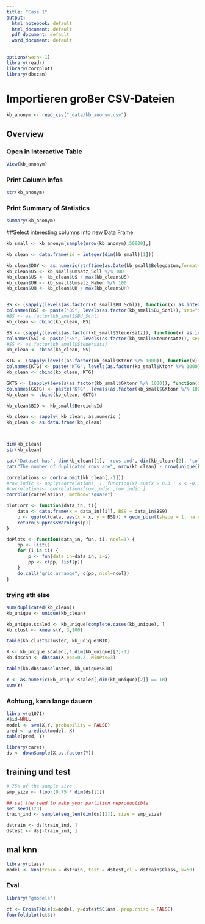 ```yaml
---
title: "Case 1"
output:
  html_notebook: default
  html_document: default
  pdf_document: default
  word_document: default
---
```

```r
options(warn=-1)
library(readr)    
library(corrplot)
library(dbscan)
```

# Importieren großer CSV-Dateien

```r
kb_anonym <- read_csv("_data/kb_anonym.csv")

```
## Overview
### Open in Interactive Table
```r

View(kb_anonym)
```


### Print Column Infos
```r

str(kb_anonym)
```

### Print Summary of Statistics
```r
summary(kb_anonym)
```

##Select interesting columns into new Data Frame
```r

kb_small <- kb_anonym[sample(nrow(kb_anonym),50000),]

kb_clean <- data.frame(id = integer(dim(kb_small)[1]))

kb_clean$DOY <- as.numeric(strftime(as.Date(kb_small$Belegdatum,format="%d.%m.%Y"), format = "%j")) / 366
kb_clean$US <- kb_small$Umsatz_Soll %/% 100
kb_clean$US <- kb_clean$US / max(kb_clean$US)
kb_clean$UH <- kb_small$Umsatz_Haben %/% 100
kb_clean$UH <- kb_clean$UH / max(kb_clean$UH)


BS <- (sapply(levels(as.factor(kb_small$BU_Schl)), function(x) as.integer(as.logical(x == kb_small$BU_Schl))))
colnames(BS) <- paste("BS", levels(as.factor(kb_small$BU_Schl)), sep="")
#BS <- as.factor(kb_small$BU_Schl)
kb_clean <- cbind(kb_clean, BS)

SS <- (sapply(levels(as.factor(kb_small$Steuersatz)), function(x) as.integer(as.logical(x == kb_small$Steuersatz))))
colnames(SS) <- paste("SS", levels(as.factor(kb_small$Steuersatz)), sep="")
#SS <- as.factor(kb_small$Steuersatz)
kb_clean <- cbind(kb_clean, SS)

KTG <- (sapply(levels(as.factor(kb_small$Ktonr %/% 1000)), function(x) as.integer(as.logical(x == as.factor(kb_small$Ktonr %/% 1000)))))
colnames(KTG) <- paste("KTG", levels(as.factor(kb_small$Ktonr %/% 1000)), sep="")
kb_clean <- cbind(kb_clean, KTG)

GKTG <- (sapply(levels(as.factor(kb_small$GKtonr %/% 1000)), function(x) as.integer(as.logical(x == as.factor(kb_small$GKtonr %/% 1000)))))
colnames(GKTG) <- paste("KTG", levels(as.factor(kb_small$GKtonr %/% 1000)), sep="")
kb_clean <- cbind(kb_clean, GKTG)

kb_clean$BID <- kb_small$BereichsId

kb_clean <- sapply( kb_clean, as.numeric )
kb_clean <- as.data.frame(kb_clean)



dim(kb_clean)
str(kb_clean)
```


```r

cat('Dataset has', dim(kb_clean)[1], 'rows and', dim(kb_clean)[2], 'columns.')
cat("The number of duplicated rows are", nrow(kb_clean) - nrow(unique(kb_clean)))


```

```r

correlations <- cor(na.omit(kb_clean[,-1]))
#row_indic <- apply(correlations, 1, function(x) sum(x > 0.3 | x < -0.3) > 1)
#correlations<- correlations[row_indic ,row_indic ]
corrplot(correlations, method="square")

plotCorr <- function(data_in, i){
    data <- data.frame(x = data_in[[i]], BS9 = data_in$BS9)
    p <- ggplot(data, aes(x = x, y = BS9)) + geom_point(shape = 1, na.rm = TRUE) + geom_smooth(method = lm ) + xlab(paste0(colnames(data_in)[i], '\n', 'R-Squared: ', round(cor(data_in[[i]], data$BS9, use = 'complete.obs'), 2))) + theme_light()
    return(suppressWarnings(p))
}

doPlots <- function(data_in, fun, ii, ncol=3) {
    pp <- list()
    for (i in ii) {
        p <- fun(data_in=data_in, i=i)
        pp <- c(pp, list(p))
    }
    do.call("grid.arrange", c(pp, ncol=ncol))
}
```

### trying sth else

```r

sum(duplicated(kb_clean))
kb_unique <- unique(kb_clean)
```
```r
kb_unique.scaled <- kb_unique[complete.cases(kb_unique), ]
kb.clust <- kmeans(Y, 3,100)
```


```r
table(kb.clust$cluster, kb_unique$BID)
```

```r
X <- kb_unique.scaled[,1:dim(kb_unique)[2]-1]
kb.dbscan <- dbscan(X,eps=0.2, MinPts=3)
```

```r
table(kb.dbscan$cluster, kb_unique$BID)
```
```r
Y <- as.numeric(kb_unique.scaled[,dim(kb_unique)[2]] == 10)
sum(Y)
```
### Achtung, kann lange dauern
```r
library(e1071)
X$id=NULL
model <- svm(X,Y, probability = FALSE)
pred <- predict(model, X)
table(pred, Y)
```
```r
library(caret)
ds <- downSample(X,as.factor(Y))
```
## training und test
```r
# 75% of the sample size
smp_size <- floor(0.75 * dim(ds)[1])

## set the seed to make your partition reproductible
set.seed(123)
train_ind <- sample(seq_len(dim(ds)[1]), size = smp_size)

dstrain <- ds[train_ind, ]
dstest <- ds[-train_ind, ]
```


## mal knn

```r
library(class)
model <- knn(train = dstrain, test = dstest,cl = dstrain$Class, k=50)
```
### Eval
```r
library("gmodels")

ct <- CrossTable(x=model, y=dstest$Class, prop.chisq = FALSE)
fourfoldplot(ct$t)
```

